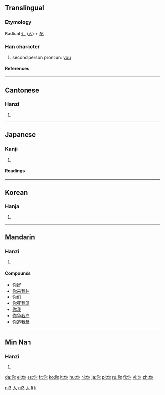 {{see|妳}}

==Translingual==
{{stroke order|type=animate}}
===Etymology===
Radical [[亻]] ([[人]]) + [[尔]]
===Han character===
{{Han char|rn=9|rad=人|as=05|sn=7|four=2729<sub>2</sub>|canj=人弓火 (ONF)}}
# second person pronoun: [[you]]
====References====
{{Han ref|kx=0100.021|dkj=00471|dj=0205.040|hdz=10137.050|uh=4F60|ud=20320|bh=A741|bd=42817}}
----

==Cantonese==
===Hanzi===
{{yue-hanzi|jyut=|y=[[néih]] ([[nei5]])}}
# {{defn|Cantonese}}
----
==Japanese==
===Kanji===
{{ja-kanji|grade=|rs=人05}}
# {{defn|Japanese}} 
====Readings====
{{ja-readings|on=[[じ]] (ji), [[に]] (ni)|kun=[[なんじ]] (nanji)}}
----
==Korean==
===Hanja===
{{ko-hanja|hangeul=니|rv=ni|mr=ni}}
# {{defn|Korean}}


[[Category:zh-cn:Pronouns|ni3]]
[[Category:zh-tw:Pronouns|人]]
[[Category:zh-cn:Beginning Mandarin|ni3]]
[[Category:zh-tw:Beginning Mandarin|人]]
[[Category:nan-cn:Pronouns|lí]]
[[Category:nan-tw:Pronouns|lí]]
----
==Mandarin==
===Hanzi===
{{cmn-hanzi|pin=[[nǐ]] ([[ni3]])|wg=[[ni3|ni<sup>3</sup>]]}}
# {{defn|Mandarin}}

====Compounds====
*[[你好]]
*[[你来我往]]
*[[你们]]
*[[你死我活]]
*[[你我]]
*[[你争我夺]]
*[[你追我赶]]
----
==Min Nan==
===Hanzi===
{{nan-hanzi|poj=[[lí]]}}
# {{defn|Min Nan}}

[[da:你]]
[[el:你]]
[[es:你]]
[[fr:你]]
[[ko:你]]
[[it:你]]
[[hu:你]]
[[nl:你]]
[[ja:你]]
[[pl:你]]
[[ru:你]]
[[fi:你]]
[[vi:你]]
[[zh:你]]